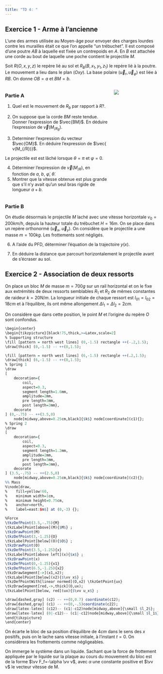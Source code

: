 ```yaml
---
title: "TD 4: "
---
```



## Exercice 1 - Arme à l'ancienne
L’une des armes utilisée au Moyen-âge pour envoyer des charges lourdes contre les murailles était ce que l’on appelle “un trébuchet”. Il est composé d’une poutre $AB$ à laquelle est fixée un contrepoids en $A$. 
En $B$ est attachée une corde au bout de laquelle une poche contient le projectile $M$.

Soit $R(O,x,y,z)$ le repère lié au sol et $R_B(B,x_1,y_1,z_1)$ le repère lié à la poutre. 
Le mouvement a lieu dans le plan $(Oxy)$. 
La base polaire $(\vec u_r, \vec u_\varphi)$ est liée à $RB$. On donne $OB = a$ et $BM = b$.



:::: {.columns}
::: {.column width="70%"}

### Partie A

1. Quel est le mouvement de $R_b$ par rapport à $R$?.

2. On suppose que la corde $BM$ reste tendue. Donner l'expression de $\vec{BM}$. En déduire l'expression de $\vec v(M_{/R_B})$.

3. Determiner l'expression du vecteur $\vec{OM}$.  En déduire l'expression de $\vec{ v(M_{/R})}$.


Le projectile est est lâché lorsque $\theta=\pi$ et $\varphi=0$.

4. Déterminer l'expression de $\vec v(M_{/R})$, en fonction de $a$, $b$, $\dot{\varphi}$, $\dot{\theta}$.
5.  Montrer que la vitesse obtenue est plus grande que s’il n’y avait qu’un seul bras rigide de longueur $a+b$.

:::

::: {.column width="30%"}
![](Figures/TD5im12.jpeg)
:::
::::



### Partie B

On étudie désormais le projectile $M$ laché avec une vitesse horizontale $v_0=200km/h$, depuis la hauteur totale du trébuchet $H=16m$. 
On se place dans un repère orthonormé ($\vec u_x$, $\vec u_y$). 
On considère que le projectile a une masse $m=100kg$. Les frottements sont négligés.


6. A l'aide du PFD, déterminer l'équation de la trajectoire $y(x)$.

7. En déduire la distance que parcourt horizontalement le projectile avant de s'écraser au sol.



## Exercice 2 - Association de deux ressorts

On place un bloc $M$ de masse  $m= 700g$ sur un rail horizontal et on le fixe aux extrémités de deux ressorts semblables $R_1$ et $R_2$ de mêmes constantes de raideur $k= 20N/m$. 
La longueur initiale de chaque ressort est $l_{01} = l_{02} = 18cm$ et à l’équilibre, ils ont même allongement $\Delta l_1 = \Delta l_2 = 2cm$.

On considère que dans cette position, le point $M$ et l'origine du repère $O$ sont confondus.


```r

\begin{center}
\begin{tikzpicture}[black!75,thick,>=Latex,scale=2]
% Supporting structure
\fill [pattern = north west lines] (0,-1.5) rectangle ++(-.2,1.5);
\draw[thick] (0,-1.5) -- ++(0,1.5);

\fill [pattern = north west lines] (6,-1.5) rectangle ++(.2,1.5);
\draw[thick] (6,-1.5) -- ++(0,1.5);
% Spring 1
\draw
[
    decoration={
        coil,
        aspect=0.3, 
        segment length=1.6mm, 
        amplitude=2mm, 
        pre length=3mm,
        post length=3mm},
    decorate
] (0,-.75) -- ++(3.5,0) 
    node[midway,above=0.25cm,black]{$k$} node[coordinate](c1){}; 
% Spring 2
\draw
[
    decoration={
        coil,
        aspect=0.3, 
        segment length=1.2mm, 
        amplitude=2mm, 
        pre length=3mm,
        post length=3mm},
    decorate
] (3.5,-.75) -- ++(2.5,0) 
    node[midway,above=0.25cm,black]{$k$} node[coordinate](c2){}; 
%% Mass
%\node[draw,
%    fill=yellow!60,
%    minimum width=1cm,
%    minimum height=0.75cm,
%    anchor=north,
%    label=east:$m$] at (0,-3) {};

%Force
\tkzDefPoint(3.5,-.75){M}
\tkzLabelPoint[above](M){$M$} ;
\tkzDrawPoint(M)
\tkzDefPoint(3,-1.25){O}
\tkzLabelPoint[below](O){$O$} ;
\tkzDrawPoint(O)
\tkzDefPoint(3.5,-1.25){x}
\tkzLabelPoint[above left](x){$x$} ;
\tkzDrawPoint(x)
\tkzDefPoint(0,-1.25){x1}
\tkzDefPoint(6.5,-1.25){x2}
\tkzDrawSegment[->](x1,x2);
\tkzLabelPoint[below](x2){$\vv x$} ;
\tkzDefPointWith[linear normed](O,x2) \tkzGetPoint{ux}
\tkzDrawSegment[red,->,thick](O,ux);
\tkzLabelPoint[below, red](ux){$\vv u_x$} ;

\draw[dashed,gray] (c2) -- ++(0,0.7) coordinate(c12);
\draw[dashed,gray] (c1) -- ++(0,-.5)coordinate(c22);
\draw[latex-latex] (c12)-- (c1|-c12)node[midway,above]{\small $l_2$};
\draw[latex-latex] (0|-c12)-- (c1|-c12)node[midway,above]{\small $l_1$};
\end{tikzpicture}
\end{center}
```


On écarte le bloc de sa position d’équilibre de $4cm$ dans le sens des $x$ positifs, puis on le lache sans vitesse initiale, à l’instant $t=0$. On considèrera les frottements comme négligeables.

\begin{enumerate}
    \item Déterminer les expressions des allongements de $\Delta l_1$ et $\Delta l_2$ pour chaque ressort en fonction de $x$ l’abscisse de $M$.
    \item Appliquer le PFD sur le système. En déduire l’équation différentielle du mouvement de $M$.
    \item Résoudre l'équation différentielle du mouvement de $M$. Comment se comporte le bloc $M$ dans le temps?
\end{enumerate}
\vspace{3mm}
On immerge le système dans un liquide. Sachant que la force de frottement appliquée par le liquide sur la plaque au cours du mouvement du bloc est de la forme $\vv F_f=-\alpha \vv v$, avec $\alpha$ une constante positive et $\vv v$ le vecteur vitesse de M.
\begin{enumerate}
    \addtocounter{enumi}{2}
    \item Appliquer le PFD sur le système. En déduire l’équation différentielle du mouvement de $M$.
    \item Résoudre l'équation différentielle du mouvement de $M$. Comment se comporte le bloc $M$ dans le temps?
    \item A partir de quel instant $t_1$ les oscillations du système restent-t-elles dans une fourchette de $1cm$ autour du point $O$?
\end{enumerate}

